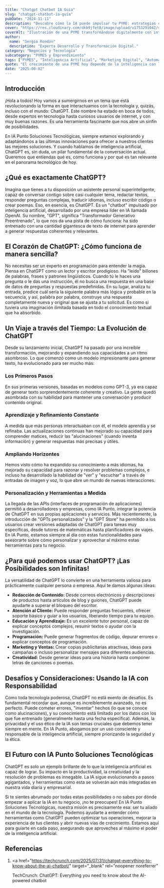 ```yaml
---
title: "Chatgpt Chatbot IA Guia"
slug: "chatgpt-chatbot-ia-guia"
pubDate: "2024-11-11"
description: "Descubre cómo la IA puede impulsar tu PYME: estrategias concretas de marketing, automatización y datos para aumentar ventas."
cover: "https://res.cloudinary.com/dkb9jfet8/image/upload/v1753291042/small-business_kk56r6.jpg"
coverAlt: "Ilustración de una PYME transformándose digitalmente con inteligencia artificial."
author:
  name: "Sergio Rondón"
  description: "Experta Desarrollo y Transformación Digital."
category: "Negocios y Tecnología"
subcategory: "PYMES y Emprendimiento"
tags: ["PYMES", "Inteligencia Artificial", "Marketing Digital", "Automatización", "Ventas"]
quote: "El crecimiento de una PYME hoy depende de la inteligencia con la que se aplican datos, IA y estrategia. — Sergio Rondón"
date: "2025-08-02"
---
```




<h2 id="introduccion">Introducción</h2>

¡Hola a todos! Hoy vamos a sumergirnos en un tema que está revolucionando la forma en que interactuamos con la tecnología y, quizás, incluso con el mundo: ChatGPT. Este nombre ha estado en boca de todos, desde expertos en tecnología hasta curiosos usuarios de internet, y con muy buenas razones. Es una herramienta fascinante que nos abre un sinfín de posibilidades.

En IA Punto Soluciones Tecnológicas, siempre estamos explorando y adaptándonos a las últimas innovaciones para ofrecer a nuestros clientes las mejores soluciones. Y cuando hablamos de inteligencia artificial, ChatGPT es, sin duda, un pilar fundamental de la conversación actual. Queremos que entiendas qué es, cómo funciona y por qué es tan relevante en el panorama tecnológico de hoy.

<h2 id="que-es-exactamente-chatgpt">¿Qué es exactamente ChatGPT?</h2>

Imagina que tienes a tu disposición un asistente personal superinteligente, capaz de conversar contigo sobre casi cualquier tema, redactar textos, responder preguntas complejas, traducir idiomas, incluso escribir código o crear poemas. Eso, en esencia, es ChatGPT. Es un "chatbot" impulsado por inteligencia artificial, desarrollado por una empresa líder en IA llamada OpenAI. Su nombre, "GPT", significa "Transformador Generativo Preentrenado", lo que nos da una pista de cómo funciona: ha sido entrenado con una cantidad gigantesca de texto de internet para aprender a generar respuestas coherentes y relevantes.

<h2 id="el-corazon-de-chatgpt-como-funciona">
  El Corazón de ChatGPT: ¿Cómo funciona de manera sencilla?
</h2>

No necesitas ser un experto en programación para entender la magia. Piensa en ChatGPT como un lector y escritor prodigioso. Ha "leído" billones de palabras, frases y patrones lingüísticos. Cuando tú le haces una pregunta o le das una instrucción, él no busca una respuesta en una base de datos de preguntas y respuestas predefinidas. En su lugar, analiza tu entrada, predice cuál sería la siguiente palabra más lógica y probable en la secuencia, y así, palabra por palabra, construye una respuesta completamente nueva y original que se ajusta a tu solicitud. Es como si tuviera una imaginación ilimitada basada en todo el conocimiento textual que ha absorbido.

<h2 id="un-viaje-a-traves-del-tiempo-la-evolucion-de-chatgpt">
  Un Viaje a través del Tiempo: La Evolución de ChatGPT
</h2>

Desde su lanzamiento inicial, ChatGPT ha pasado por una increíble transformación, mejorando y expandiendo sus capacidades a un ritmo asombroso. Lo que comenzó como un modelo impresionante para generar texto, ha evolucionado para ser mucho más:

<h3 id="los-primeros-pasos">Los Primeros Pasos</h3>

En sus primeras versiones, basadas en modelos como GPT-3, ya era capaz de generar texto sorprendentemente coherente y creativo. La gente quedó asombrada con su habilidad para mantener una conversación y producir contenido original.

<h3 id="aprendizaje-y-refinamiento-constante">
  Aprendizaje y Refinamiento Constante
</h3>

A medida que más personas interactuaban con él, el modelo aprendía y se refinaba. Las actualizaciones continuas han mejorado su capacidad para comprender matices, reducir las "alucinaciones" (cuando inventa información) y generar respuestas más precisas y útiles.

<h3 id="ampliando-horizontes">Ampliando Horizontes</h3>

Hemos visto cómo ha expandido su conocimiento a más idiomas, ha mejorado su capacidad para razonar y resolver problemas complejos, e incluso ha desarrollado la habilidad de "ver" y "escuchar" a través de entradas de imagen y voz, lo que abre un mundo de nuevas interacciones.

<h3 id="personalizacion-y-herramientas-a-medida">
  Personalización y Herramientas a Medida
</h3>

La llegada de las APIs (interfaces de programación de aplicaciones) permitió a desarrolladores y empresas, como IA Punto, integrar la potencia de ChatGPT en sus propias aplicaciones y servicios. Más recientemente, la introducción de "GPTs personalizados" y la "GPT Store" ha permitido a los usuarios crear versiones adaptadas de ChatGPT para tareas muy específicas, desde tutores de matemáticas hasta planificadores de viajes. En IA Punto, estamos siempre al día con estas funcionalidades para asesorarte sobre cómo personalizar y aprovechar al máximo estas herramientas para tu negocio.

<h2 id="para-que-podemos-usar-chatgpt">
  ¿Para qué podemos usar ChatGPT? ¡Las Posibilidades son Infinitas!
</h2>

La versatilidad de ChatGPT lo convierte en una herramienta valiosa para prácticamente cualquier persona o empresa. Aquí te damos algunas ideas:

- **Redacción de Contenido:** Desde correos electrónicos y descripciones de productos hasta artículos de blog y guiones, ChatGPT puede ayudarte a superar el bloqueo del escritor.
- **Atención al Cliente:** Puede responder preguntas frecuentes, ofrecer soporte básico y guiar a los usuarios, liberando tiempo para tu equipo.
- **Educación y Aprendizaje:** Es un excelente tutor personal, capaz de explicar conceptos complejos, resumir textos o ayudar con la investigación.
- **Programación:** Puede generar fragmentos de código, depurar errores o explicar conceptos de programación.
- **Marketing y Ventas:** Crear copias publicitarias atractivas, ideas para campañas o incluso personalizar mensajes para diferentes audiencias.
- **Creatividad:** Desde generar ideas para una historia hasta componer letras de canciones o poemas.

<h2 id="desafios-y-consideraciones">
  Desafíos y Consideraciones: Usando la IA con Responsabilidad
</h2>

Como toda tecnología poderosa, ChatGPT no está exento de desafíos. Es fundamental recordar que, aunque es increíblemente avanzado, no es perfecto. Puede cometer errores, "inventar" hechos (lo que se conoce como alucinaciones), y su conocimiento está limitado por los datos con los que fue entrenado (generalmente hasta una fecha específica). Además, la privacidad y el uso ético de la IA son temas cruciales que debemos tener siempre en mente. En IA Punto, abogamos por un uso consciente y responsable de la inteligencia artificial, siempre priorizando la seguridad y la ética.

<h2 id="el-futuro-con-ia-punto-soluciones-tecnologicas">
  El Futuro con IA Punto Soluciones Tecnológicas
</h2>

ChatGPT es solo un ejemplo brillante de lo que la inteligencia artificial es capaz de lograr. Su impacto en la productividad, la creatividad y la resolución de problemas es innegable. La IA sigue evolucionando a pasos agigantados, y herramientas como esta se volverán aún más integradas en nuestra vida diaria y empresarial.

Si te sientes abrumado por todas estas posibilidades o no sabes por dónde empezar a aplicar la IA en tu negocio, ¡no te preocupes! En IA Punto Soluciones Tecnológicas, nuestra misión es precisamente esa: ser tu aliado en el mundo de la tecnología. Podemos ayudarte a entender cómo herramientas como ChatGPT pueden optimizar tus operaciones, mejorar la experiencia de tus clientes y abrir nuevas vías de crecimiento. Estamos aquí para guiarte en cada paso, asegurando que aproveches al máximo el poder de la inteligencia artificial.

<h2 id="referencias">Referencias</h2>

1.  <a
      href="https://techcrunch.com/2025/07/31/chatgpt-everything-to-know-about-the-ai-chatbot/"
      target="_blank"
      rel="noopener noreferrer"
    >
      TechCrunch: ChatGPT: Everything you need to know about the AI-powered
      chatbot
    </a>

